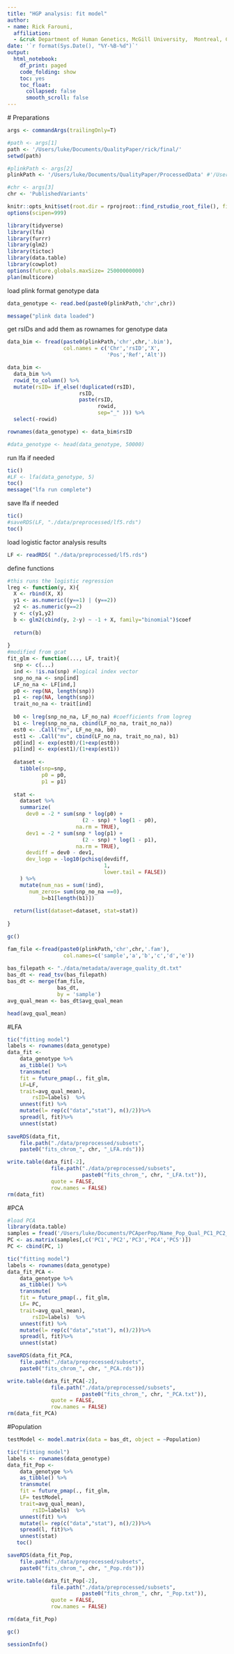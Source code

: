 ```yaml
---
title: "HGP analysis: fit model"
author: 
- name: Rick Farouni, 
  affiliation:
  - &cruk Department of Human Genetics, McGill University,  Montreal, Canada
date: '`r format(Sys.Date(), "%Y-%B-%d")`'
output:
  html_notebook:
    df_print: paged
    code_folding: show
    toc: yes
    toc_float: 
      collapsed: false
      smooth_scroll: false
---
```

  
  
  # Preparations
  
```r
args <- commandArgs(trailingOnly=T)

#path <- args[1]
path <- '/Users/luke/Documents/QualityPaper/rick/final/'
setwd(path)

#plinkPath <- args[2] 
plinkPath <- '/Users/luke/Documents/QualityPaper/ProcessedData' #'/Users/luke/genomes/genomes/hg19/plink/'

#chr <- args[3]
chr <- 'PublishedVariants'

knitr::opts_knit$set(root.dir = rprojroot::find_rstudio_root_file(), fig.width=16)
options(scipen=999)
```

```r
library(tidyverse)
library(lfa)
library(furrr)
library(glm2)
library(tictoc)
library(data.table)
library(cowplot)
options(future.globals.maxSize= 25000000000)
plan(multicore)
```
load plink format genotype data
```r
data_genotype <- read.bed(paste0(plinkPath,'chr',chr))

message("plink data loaded")
```
get rsIDs and add them as rownames for genotype data
```r
data_bim <- fread(paste0(plinkPath,'chr',chr,'.bim'), 
                  col.names = c('Chr','rsID','X',
                                'Pos','Ref','Alt'))

data_bim <- 
  data_bim %>%  
  rowid_to_column() %>% 
  mutate(rsID= if_else(!duplicated(rsID),
                       rsID,
                       paste(rsID,
                             rowid,
                             sep="_" ))) %>% 
  select(-rowid)

rownames(data_genotype) <- data_bim$rsID

#data_genotype <- head(data_genotype, 50000)
```
run lfa if needed
```r
tic()
#LF <- lfa(data_genotype, 5)
toc()
message("lfa run complete")
```
save lfa if needed
```r
tic()
#saveRDS(LF, "./data/preprocessed/lf5.rds")
toc()
```
load logistic factor analysis results
```r
LF <- readRDS( "./data/preprocessed/lf5.rds")
```

define functions
```r
#this runs the logistic regression
lreg <- function(y, X){
  X <- rbind(X, X)
  y1 <- as.numeric((y==1) | (y==2))
  y2 <- as.numeric(y==2)
  y <- c(y1,y2)
  b <- glm2(cbind(y, 2-y) ~ -1 + X, family="binomial")$coef
  
  return(b)
  
}
#modified from gcat
fit_glm <- function(..., LF, trait){
  snp <- c(...)
  ind <- !is.na(snp) #logical index vector
  snp_no_na <- snp[ind]
  LF_no_na <- LF[ind,]
  p0 <- rep(NA, length(snp))
  p1 <- rep(NA, length(snp))
  trait_no_na <- trait[ind]
  
  b0 <- lreg(snp_no_na, LF_no_na) #coefficients from logreg 
  b1 <- lreg(snp_no_na, cbind(LF_no_na, trait_no_na))
  est0 <- .Call("mv", LF_no_na, b0)
  est1 <- .Call("mv", cbind(LF_no_na, trait_no_na), b1)
  p0[ind] <- exp(est0)/(1+exp(est0))
  p1[ind] <- exp(est1)/(1+exp(est1))
  
  dataset <-
    tibble(snp=snp,
           p0 = p0,
           p1 = p1)
  
  stat <-
    dataset %>%
    summarize(
      dev0 = -2 * sum(snp * log(p0) +
                        (2 - snp) * log(1 - p0),
                      na.rm = TRUE),
      dev1 = -2 * sum(snp * log(p1) +
                        (2 - snp) * log(1 - p1),
                      na.rm = TRUE),
      devdiff = dev0 - dev1,
      dev_logp = -log10(pchisq(devdiff,
                               1,
                               lower.tail = FALSE))
    ) %>% 
    mutate(num_nas = sum(!ind),
	   num_zeros= sum(snp_no_na ==0),
           b=b1[length(b1)])
  
  return(list(dataset=dataset, stat=stat))
         
}
```

```r
gc()
```

```r
fam_file <-fread(paste0(plinkPath,'chr',chr,'.fam'), 
                  col.names=c('sample','a','b','c','d','e'))
                 
bas_filepath <- "./data/metadata/average_quality_dt.txt"
bas_dt <- read_tsv(bas_filepath)
bas_dt <- merge(fam_file, 
                bas_dt,
                by = 'sample') 
avg_qual_mean <- bas_dt$avg_qual_mean
```

```r
head(avg_qual_mean)
```
#LFA
```r
tic("fitting model")
labels <- rownames(data_genotype)
data_fit <- 
	data_genotype %>%
	as_tibble() %>%
	transmute(
	fit = future_pmap(., fit_glm,
	LF=LF, 
	trait=avg_qual_mean),
		rsID=labels)  %>%
	unnest(fit) %>%
	mutate(l= rep(c("data","stat"), n()/2))%>%
	spread(l, fit)%>%
	unnest(stat)
 
saveRDS(data_fit, 
	file.path("./data/preprocessed/subsets",
	paste0("fits_chrom_", chr, "_LFA.rds")))

write.table(data_fit[-2], 
              file.path("./data/preprocessed/subsets", 
                        paste0("fits_chrom_", chr, "_LFA.txt")),
              quote = FALSE,
              row.names = FALSE)
rm(data_fit)
```
#PCA
```r
#load PCA
library(data.table)
samples = fread('/Users/luke/Documents/PCAperPop/Name_Pop_Qual_PC1_PC2_PC3_PC4_PC5.txt')
PC <- as.matrix(samples[,c('PC1','PC2','PC3','PC4','PC5')])
PC <- cbind(PC, 1)

tic("fitting model")
labels <- rownames(data_genotype)
data_fit_PCA <- 
	data_genotype %>%
	as_tibble() %>%
	transmute(
	fit = future_pmap(., fit_glm,
	LF= PC, 
	trait=avg_qual_mean),
		rsID=labels)  %>%
	unnest(fit) %>%
	mutate(l= rep(c("data","stat"), n()/2))%>%
	spread(l, fit)%>%
	unnest(stat)

saveRDS(data_fit_PCA, 
	file.path("./data/preprocessed/subsets",
	paste0("fits_chrom_", chr, "_PCA.rds")))

write.table(data_fit_PCA[-2], 
              file.path("./data/preprocessed/subsets", 
                        paste0("fits_chrom_", chr, "_PCA.txt")),
              quote = FALSE,
              row.names = FALSE)
rm(data_fit_PCA)
```
#Population
```r

testModel <- model.matrix(data = bas_dt, object = ~Population)  

tic("fitting model")
labels <- rownames(data_genotype)
data_fit_Pop <- 
	data_genotype %>%
	as_tibble() %>%
	transmute(
	fit = future_pmap(., fit_glm,
	LF= testModel, 
	trait=avg_qual_mean),
		rsID=labels)  %>%
	unnest(fit) %>%
	mutate(l= rep(c("data","stat"), n()/2))%>%
	spread(l, fit)%>%
	unnest(stat)
   toc()

saveRDS(data_fit_Pop, 
	file.path("./data/preprocessed/subsets",
	paste0("fits_chrom_", chr, "_Pop.rds")))

write.table(data_fit_Pop[-2], 
              file.path("./data/preprocessed/subsets", 
                        paste0("fits_chrom_", chr, "_Pop.txt")),
              quote = FALSE,
              row.names = FALSE)

rm(data_fit_Pop)
```

```r
gc()
```

```r
sessionInfo()
```